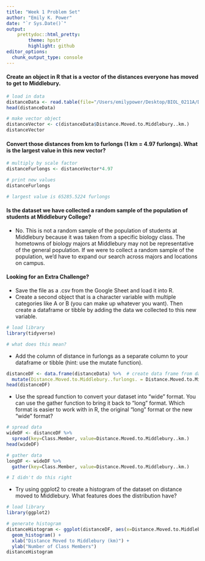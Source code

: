```yaml
---
title: "Week 1 Problem Set"
author: "Emily K. Power"
date: "`r Sys.Date()`"
output: 
    prettydoc::html_pretty:
        theme: hpstr
        highlight: github
editor_options: 
  chunk_output_type: console
---
```


#### Create an object in R that is a vector of the distances everyone has moved to get to Middlebury.
```r
# load in data
distanceData <- read.table(file="/Users/emilypower/Desktop/BIOL_0211A/Data/Distance_to_Middlebury_Data.csv", header=TRUE, sep=",")
head(distanceData)

# make vector object
distanceVector <- c(distanceData$Distance.Moved.to.Middlebury..km.)
distanceVector
```

#### Convert those distances from km to furlongs (1 km = 4.97 furlongs). What is the largest value in this new vector?
```r
# multiply by scale factor
distanceFurlongs <- distanceVector*4.97

# print new values
distanceFurlongs

# largest value is 65285.5224 furlongs
```

#### Is the dataset we have collected a random sample of the population of students at Middlebury College?
* No. This is not a random sample of the population of students at Middlebury because it was taken from a specific biology class. The hometowns of biology majors at Middlebury may not be representative of the general population. If we were to collect a random sample of the population, we'd have to expand our search across majors and locations on campus.

#### Looking for an Extra Challenge?

* Save the file as a .csv from the Google Sheet and load it into R.  
* Create a second object that is a character variable with multiple categories like A or B (you can make up whatever you want). Then create a dataframe or tibble by adding the data we collected to this new variable.  
```r
# load library
library(tidyverse)

# what does this mean?
```

* Add the column of distance in furlongs as a separate column to your dataframe or tibble (hint: use the mutate function). 
```r
distanceDF <- data.frame(distanceData) %>%  # create data frame from data
  mutate(Distance.Moved.to.Middlebury..furlongs. = Distance.Moved.to.Middlebury..km.*4.97)  # add furlongs column
head(distanceDF)
```

* Use the spread function to convert your dataset into "wide" format. You can use the gather function to bring it back to "long" format. Which format is easier to work with in R, the original "long" format or the new "wide" format?  
```r
# spread data
wideDF <- distanceDF %>%
  spread(key=Class.Member, value=Distance.Moved.to.Middlebury..km.)
head(wideDF) 

# gather data
longDF <- wideDF %>%
  gather(key=Class.Member, value=Distance.Moved.to.Middlebury..km.)

# I didn't do this right
```

* Try using ggplot2 to create a histogram of the dataset on distance moved to Middlebury. What features does the distribution have?
```r
# load library
library(ggplot2)

# generate histogram
distanceHistogram <- ggplot(distanceDF, aes(x=Distance.Moved.to.Middlebury..km.)) + 
  geom_histogram() +
  xlab("Distance Moved to Middlebury (km)") +
  ylab("Number of Class Members")
distanceHistogram
```


